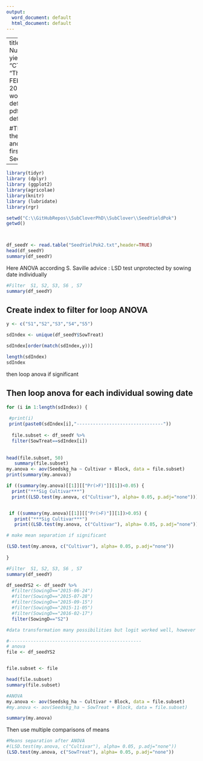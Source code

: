 ```yaml
---
output:
  word_document: default
  html_document: default
---
```

---
title: "Seed Number and yield   "
author: "CT"
date: "Thursday, FEbruary 19, 2016"
output:
  word_document: default
  pdf_document: default
  
  #This script  reads the SeedBurrYield and tests Data first anaylsed in SeedYieldProject1
---

```r
library(tidyr)
library (dplyr)
library (ggplot2)
library(agricolae)
library(knitr)
library (lubridate)
library(rgr)
```


```r
setwd("C:\\GitHubRepos\\SubCloverPhD\\SubClover\\SeedYieldPok")
getwd()



df_seedY <- read.table("SeedYielPok2.txt",header=TRUE)
head(df_seedY)
summary(df_seedY)


```


Here ANOVA according S. Saville advice : LSD test unprotected by sowing date individually

```r
#Filter  S1, S2, S3, S6 , S7 
summary(df_seedY)
```


## Create index to filter for loop ANOVA

```r
y <- c("S1","S2","S3","S4","S5")

sdIndex <- unique(df_seedY$SowTreat)

sdIndex[order(match(sdIndex,y))]

length(sdIndex)
sdIndex
```


then loop anova if significant 

## Then loop anova for each individual sowing date 
```r
for (i in 1:length(sdIndex)) {
  
 #print(i)
 print(paste0(sdIndex[i],"--------------------------------"))
  
  file.subset <- df_seedY %>%
  filter(SowTreat==sdIndex[i])
  
 
head(file.subset, 50)
   summary(file.subset)
my.anova <- aov(Seedskg_ha ~ Cultivar + Block, data = file.subset)
print(summary(my.anova))

if ((summary(my.anova)[[1]][["Pr(>F)"]][1])<0.05) {
  print("***Sig Cultivar***") 
  print((LSD.test(my.anova, c("Cultivar"), alpha= 0.05, p.adj="none"))) } 


 if ((summary(my.anova)[[1]][["Pr(>F)"]][1])>0.05) {
   print("***Sig Cultivar***") 
   print((LSD.test(my.anova, c("Cultivar"), alpha= 0.05, p.adj="none"))) } 

# make mean separation if significant

(LSD.test(my.anova, c("Cultivar"), alpha= 0.05, p.adj="none"))
  
}

```



```r
#Filter  S1, S2, S3, S6 , S7 
summary(df_seedY)

df_seedYS2 <- df_seedY %>%
  #filter(SowingD=="2015-06-24")
  #filter(SowingD=="2015-07-28")
  #filter(SowingD=="2015-09-15")
  #filter(SowingD=="2015-11-05")
  #filter(SowingD=="2016-02-17")
  filter(SowingD=="S2")

#data transformation many possibilities but logit worked well, however little difference between real and transformed numbers 

#-------------------------------------------------
# anova 
file <- df_seedYS2


file.subset <- file 

head(file.subset)
summary(file.subset)


```

```r
#ANOVA
my.anova <- aov(Seedskg_ha ~ Cultivar + Block, data = file.subset)
#my.anova <- aov(Seedskg_ha ~ SowTreat + Block, data = file.subset)

summary(my.anova)
```

Then use multiple comparisons of means
```r
#Means separation after ANOVA
#(LSD.test(my.anova, c("Cultivar"), alpha= 0.05, p.adj="none")) 
(LSD.test(my.anova, c("SowTreat"), alpha= 0.05, p.adj="none"))
```



